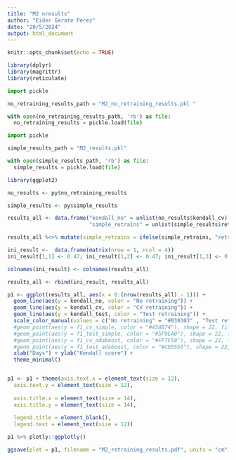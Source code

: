 ```yaml
---
title: "M2 nresults"
author: "Eider Garate Perez"
date: "20/5/2024"
output: html_document
---
```


```r
knitr::opts_chunk$set(echo = TRUE)
```

```r
library(dplyr)
library(magrittr)
library(reticulate)
```

```python
import pickle

no_retraining_results_path = "M2_no_retraining_results.pkl " 

with open(no_retraining_results_path, 'rb') as file:
  no_retraining_results = pickle.load(file)
```

```python
import pickle

simple_results_path = "M2_results.pkl" 

with open(simple_results_path, 'rb') as file:
  simple_results = pickle.load(file)
```

```r
library(ggplot2)

no_results <- py$no_retraining_results

simple_results <- py$simple_results

results_all <- data.frame("kendall_no" = unlist(no_results$kendall_cv)[1:37], "kendall_cv" = unlist(simple_results$kendall_cv), "kendall_test" = unlist(simple_results$kendall_test),
                          "simple_retrains" = unlist(simple_results$retrainings))

```

```r
results_all %<>% mutate(simple_retrains = ifelse(simple_retrains, "retraining", NA))

ini_result <-  data.frame(matrix(nrow = 1, ncol = 4))
ini_result[1,1] <- 0.47; ini_result[1,2] <- 0.47; ini_result[1,3] <- 0.47; ini_result[1,4] <- "retraining"

colnames(ini_result) <- colnames(results_all)

results_all <- rbind(ini_result, results_all)

p1 <- ggplot(results_all, aes(x = 0:(nrow(results_all) - 1))) +
  geom_line(aes(y = kendall_no, color = "No retraining")) +
  geom_line(aes(y = kendall_cv, color = "CV retraining")) +
  geom_line(aes(y = kendall_test, color = "Test retraining")) +
  scale_color_manual(values = c("No retraining" = "#030303" , "Test retraining" = "#5F9EA0", "CV retraining" = "#FF7256")) +
  #geom_point(aes(y = f1_cv_simple, color = "#458B74"), shape = 22, fill = "#458B74") +
  #geom_point(aes(y = f1_test_simple, color = "#5F9EA0"), shape = 22, fill = "#5F9EA0") +
  #geom_point(aes(y = f1_cv_adaboost, color = "#FF7F50"), shape = 22, fill = "#FF7F50") +
  #geom_point(aes(y = f1_test_adaboost, color = "#CD5555"), shape = 22, fill = "#CD5555") +
  xlab("Days") + ylab("Kendall score") +
  theme_minimal() 


p1 <- p1 + theme(axis.text.x = element_text(size = 12),
  axis.text.y = element_text(size = 12), 
  
  axis.title.x = element_text(size = 14), 
  axis.title.y = element_text(size = 14), 
  
  legend.title = element_blank(), 
  legend.text = element_text(size = 12))

p1 %>% plotly::ggplotly()
```
```r
ggsave(plot = p1, filename = "M2_retraining_results.pdf", units = "cm", width = 15, height = 8)
```



